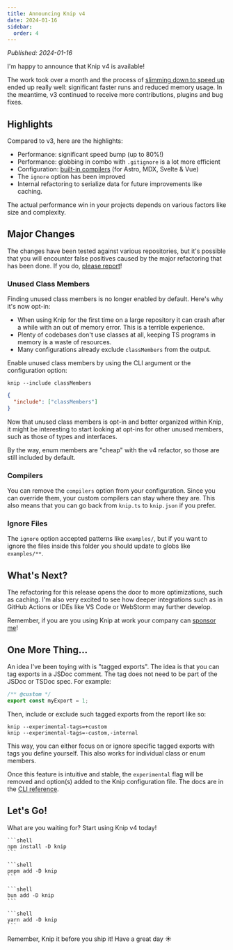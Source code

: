 ```yaml
---
title: Announcing Knip v4
date: 2024-01-16
sidebar:
  order: 4
---
```



_Published: 2024-01-16_

I'm happy to announce that Knip v4 is available!

The work took over a month and the process of [slimming down to speed up][1]
ended up really well: significant faster runs and reduced memory usage. In the
meantime, v3 continued to receive more contributions, plugins and bug fixes.

## Highlights

Compared to v3, here are the highlights:

- Performance: significant speed bump (up to 80%!)
- Performance: globbing in combo with `.gitignore` is a lot more efficient
- Configuration: [built-in compilers][2] (for Astro, MDX, Svelte & Vue)
- The `ignore` option has been improved
- Internal refactoring to serialize data for future improvements like caching.

The actual performance win in your projects depends on various factors like size
and complexity.

## Major Changes

The changes have been tested against various repositories, but it's possible
that you will encounter false positives caused by the major refactoring that has
been done. If you do, [please report][3]!

### Unused Class Members

Finding unused class members is no longer enabled by default. Here's why it's
now opt-in:

- When using Knip for the first time on a large repository it can crash after a
  while with an out of memory error. This is a terrible experience.
- Plenty of codebases don't use classes at all, keeping TS programs in memory is
  a waste of resources.
- Many configurations already exclude `classMembers` from the output.

Enable unused class members by using the CLI argument or the configuration
option:

```shell
knip --include classMembers
```

```json
{
  "include": ["classMembers"]
}
```

Now that unused class members is opt-in and better organized within Knip, it
might be interesting to start looking at opt-ins for other unused members, such
as those of types and interfaces.

By the way, enum members are "cheap" with the v4 refactor, so those are still
included by default.

### Compilers

You can remove the `compilers` option from your configuration. Since you can
override them, your custom compilers can stay where they are. This also means
that you can go back from `knip.ts` to `knip.json` if you prefer.

### Ignore Files

The `ignore` option accepted patterns like `examples/`, but if you want to
ignore the files inside this folder you should update to globs like
`examples/**`.

## What's Next?

The refactoring for this release opens the door to more optimizations, such as
caching. I'm also very excited to see how deeper integrations such as in GitHub
Actions or IDEs like VS Code or WebStorm may further develop.

Remember, if you are you using Knip at work your company can [sponsor me][4]!

## One More Thing...

An idea I've been toying with is "tagged exports". The idea is that you can tag
exports in a JSDoc comment. The tag does not need to be part of the JSDoc or
TSDoc spec. For example:

```ts
/** @custom */
export const myExport = 1;
```

Then, include or exclude such tagged exports from the report like so:

```shell
knip --experimental-tags=+custom
knip --experimental-tags=-custom,-internal
```

This way, you can either focus on or ignore specific tagged exports with tags
you define yourself. This also works for individual class or enum members.

Once this feature is intuitive and stable, the `experimental` flag will be
removed and option(s) added to the Knip configuration file. The docs are in the
[CLI reference][5].

## Let's Go!

What are you waiting for? Start using Knip v4 today!

<Tabs syncKey="pm">
  <TabItem label="npm">

    ```shell
    npm install -D knip
    ```

  </TabItem>

  <TabItem label="pnpm">

    ```shell
    pnpm add -D knip
    ```

  </TabItem>

  <TabItem label="bun">

    ```shell
    bun add -D knip
    ```

  </TabItem>

  <TabItem label="yarn">

    ```shell
    yarn add -D knip
    ```

  </TabItem>
</Tabs>

Remember, Knip it before you ship it! Have a great day ☀️

[1]: ./slim-down-to-speed-up.md
[2]: ../features/compilers.md
[3]: ../guides/issue-reproduction
[4]: https://github.com/sponsors/webpro
[5]: ../reference/cli#--experimental-tags
